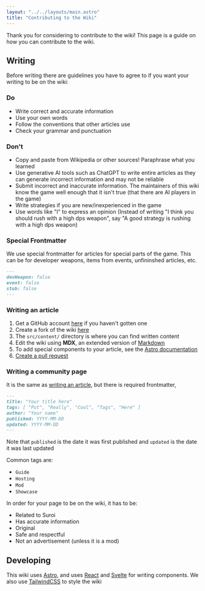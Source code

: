 ```yaml
---
layout: "../../layouts/main.astro"
title: "Contributing to the Wiki"
---
```


Thank you for considering to contribute to the wiki! This page is a guide on how you can contribute to the wiki.

<div class="flex flex-col gap-4 lg:flex-row">
  <CardLink
    title="For Writers"
    description="Guide on how to write articles for the wiki"
    url="#writing"
    image="../../../../vendor/suroi/client/public/img/game/emotes/monocle_face.svg"
  />
  <CardLink
    title="For Developers"
    description="Guide on how to contribute code to the wiki"
    url="#developing"
    image="../../../../vendor/suroi/client/public/img/game/emotes/thinking_face.svg"
  />
</div>

## Writing

Before writing there are guidelines you have to agree to if you want your writing to be on the wiki:

### Do
- Write correct and accurate information
- Use your own words
- Follow the conventions that other articles use
- Check your grammar and punctuation

### Don't
- Copy and paste from Wikipedia or other sources! Paraphrase what you learned
- Use generative AI tools such as ChatGPT to write entire articles as they can generate incorrect information and may not be reliable
- Submit incorrect and inaccurate information. The maintainers of this wiki know the game well enough that it isn't true (that there are AI players in the game)
- Write strategies if you are new/inexperienced in the game
- Use words like "I" to express an opinion (Instead of writing "I think you should rush with a high dps weapon", say "A good strategy is rushing with a high dps weapon)

<Notice
  emoteID="questioning_face"
  text="Articles are reviewed before they will be put into the wiki."
/>

### Special Frontmatter
We use special frontmatter for articles for special parts of the game. This can be for developer weapons, items from events, unfininshed articles, etc.

```markdown
---
devWeapon: false
event: false
stub: false
---
```

### Writing an article
1. Get a GitHub account [here](https://github.com/signup) if you haven't gotten one
2. Create a fork of the wiki [here](https://github.com/HasangerGames/suroi-wiki/fork)
3. The `src/content/` directory is where you can find written content
4. Edit the wiki using **MDX**, an extended version of [Markdown](https://www.markdownguide.org/cheat-sheet/)
5. To add special components to your article, see the [Astro documentation](https://docs.astro.build/en/guides/markdown-content/#using-components-in-mdx)
6. [Create a pull request](https://docs.github.com/en/pull-requests/collaborating-with-pull-requests/proposing-changes-to-your-work-with-pull-requests/creating-a-pull-request)


### Writing a community page

It is the same as [writing an article](#writing-an-article), but there is required frontmatter,

```markdown
---
title: "Your title here"
tags: [ "Put", "Really", "Cool", "Tags", "Here" ]
author: "Your name"
published: YYYY-MM-DD
updated: YYYY-MM-DD
---
```

Note that `published` is the date it was first published and `updated` is the date it was last updated

Common tags are:

- `Guide`
- `Hosting`
- `Mod`
- `Showcase`

In order for your page to be on the wiki, it has to be:

- Related to Suroi
- Has accurate information
- Original
- Safe and respectful
- Not an advertisement (unless it is a mod)

## Developing

This wiki uses [Astro](https://astro.build), and uses [React](https://react.dev) and [Svelte](https://svelte.dev) for writing components. We also use [TailwindCSS](https://tailwindcss.com) to style the wiki

